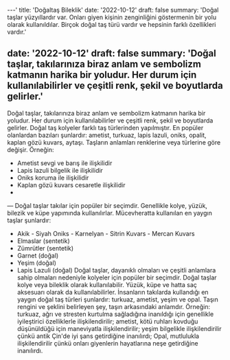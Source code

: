 ---'
title: 'Doğaltaş Bileklik'
date: '2022-10-12'
draft: false
summary: 'Doğal taşlar yüzyıllardır var. Onları giyen kişinin zenginliğini göstermenin bir yolu olarak kullanıldılar. Birçok doğal taş türü vardır ve hepsinin farklı özellikleri vardır.'

date: '2022-10-12'
draft: false
summary: 'Doğal taşlar, takılarınıza biraz anlam ve sembolizm katmanın harika bir yoludur. Her durum için kullanılabilirler ve çeşitli renk, şekil ve boyutlarda gelirler.'
---

Doğal taşlar, takılarınıza biraz anlam ve sembolizm katmanın harika bir yoludur. Her durum için kullanılabilirler ve çeşitli renk, şekil ve boyutlarda gelirler.
Doğal taş kolyeler farklı taş türlerinden yapılmıştır. En popüler olanlardan bazıları şunlardır: ametist, turkuaz, lapis lazuli, oniks, opalit, kaplan gözü kuvars, aytaşı.
Taşların anlamları renklerine veya türlerine göre değişir. Örneğin:
- Ametist sevgi ve barış ile ilişkilidir
- Lapis lazuli bilgelik ile ilişkilidir
- Oniks koruma ile ilişkilidir
- Kaplan gözü kuvars cesaretle ilişkilidir
- 
—
Doğal taşlar takılar için popüler bir seçimdir. Genellikle kolye, yüzük, bilezik ve küpe yapımında kullanılırlar.
Mücevheratta kullanılan en yaygın taşlar şunlardır:
- Akik - Siyah Oniks - Karnelyan - Sitrin Kuvars - Mercan Kuvars
- Elmaslar (sentetik)
- Zümrütler (sentetik)
- Garnet (doğal)
- Yeşim (doğal)
- Lapis Lazuli (doğal)
Doğal taşlar, dayanıklı olmaları ve çeşitli anlamlara sahip olmaları nedeniyle kolyeler için popüler bir seçimdir.
Doğal taşlar kolye veya bileklik olarak kullanılabilir. Yüzük, küpe ve hatta saç aksesuarı olarak da kullanılabilirler. İnsanların takılarda kullandığı en yaygın doğal taş türleri şunlardır: turkuaz, ametist, yeşim ve opal.
Taşın rengini ve şeklini belirleyen şey, taşın arkasındaki anlamdır. Örneğin: turkuaz, ağrı ve stresten kurtulma sağladığına inanıldığı için genellikle iyileştirici özelliklerle ilişkilendirilir; ametist, kötü ruhları kovduğu düşünüldüğü için maneviyatla ilişkilendirilir; yeşim bilgelikle ilişkilendirilir çünkü antik Çin'de iyi şans getirdiğine inanılırdı; Opal, mutlulukla ilişkilendirilir çünkü onları giyenlerin hayatlarına neşe getirdiğine inanılırdı.
